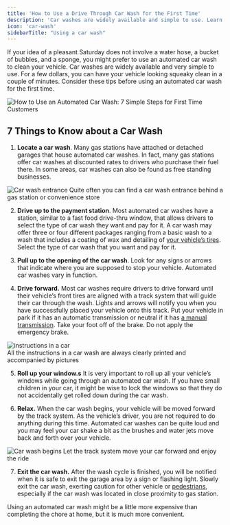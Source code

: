 ```yaml
---
title: 'How to Use a Drive Through Car Wash for the First Time'
description: 'Car washes are widely available and simple to use. Learn how you can use a drive through car wash and have your vehicle looking squeaky clean!'
icon: 'car-wash'
sidebarTitle: "Using a car wash"
---
```

<Snippet file="andrei.mdx" />
If your idea of a pleasant Saturday does not involve a water hose, a bucket of bubbles, and a sponge, you might prefer to use an automated car wash to clean your vehicle. Car washes are widely available and very simple to use. For a few dollars, you can have your vehicle looking squeaky clean in a couple of minutes. Consider these tips before using an automated car wash for the first time.

![How to Use an Automated Car Wash: 7 Simple Steps for First Time Customers](https://driving-tests.org/wp-content/uploads/2012/04/automatic-brush-car-wash.jpg)

## 7 Things to Know about a Car Wash

1. **Locate a car wash**. Many gas stations have attached or detached garages that house automated car washes. In fact, many gas stations offer car washes at discounted rates to drivers who purchase their fuel there. In some areas, car washes can also be found as free standing businesses.

![Car wash entrance](https://driving-tests.org/wp-content/uploads/2012/04/car-wash-entrance.jpg) 
    Quite often you can find a car wash entrance behind a gas station or convenience store
    
2. **Drive up to the payment station**. Most automated car washes have a station, similar to a fast food drive-thru window, that allows drivers to select the type of car wash they want and pay for it. A car wash may offer three or four different packages ranging from a basic wash to a wash that includes a coating of wax and detailing of [your vehicle’s tires](https://driving-tests.org/beginner-drivers/when-to-rotate-and-balance-tires/). Select the type of car wash that you want and pay for it.
    
3. **Pull up to the opening of the car wash**. Look for any signs or arrows that indicate where you are supposed to stop your vehicle. Automated car washes vary in function.
    
4. **Drive forward.** Most car washes require drivers to drive forward until their vehicle’s front tires are aligned with a track system that will guide their car through the wash. Lights and arrows will notify you when you have successfully placed your vehicle onto this track. Put your vehicle in park if it has an automatic transmission or neutral if it has [a manual transmission](https://driving-tests.org/beginner-drivers/how-to-drive-a-stick-shift/). Take your foot off of the brake. Do not apply the emergency brake.

![instructions in a car](https://driving-tests.org/wp-content/uploads/2012/04/car-wash-instructions.jpg)  
    All the instructions in a car wash are always clearly printed and accompanied by pictures
    
5. **Roll up your window.s** It is very important to roll up all your vehicle’s windows while going through an automated car wash. If you have small children in your car, it might be wise to lock the windows so that they do not accidentally get rolled down during the car wash.
    
6. **Relax.** When the car wash begins, your vehicle will be moved forward by the track system. As the vehicle’s driver, you are not required to do anything during this time. Automated car washes can be quite loud and you may feel your car shake a bit as the brushes and water jets move back and forth over your vehicle.

![Car wash begins](https://driving-tests.org/wp-content/uploads/2012/04/car-wash-begins.jpg)
   Let the track system move your car forward and enjoy the ride 
    
7. **Exit the car wash.** After the wash cycle is finished, you will be notified when it is safe to exit the garage area by a sign or flashing light. Slowly exit the car wash, exerting caution for other vehicle or [pedestrians](https://driving-tests.org/beginner-drivers/foot-traffic-how-to-steer-clear-of-pedestrians/), especially if the car wash was located in close proximity to gas station.
    

Using an automated car wash might be a little more expensive than completing the chore at home, but it is much more convenient.